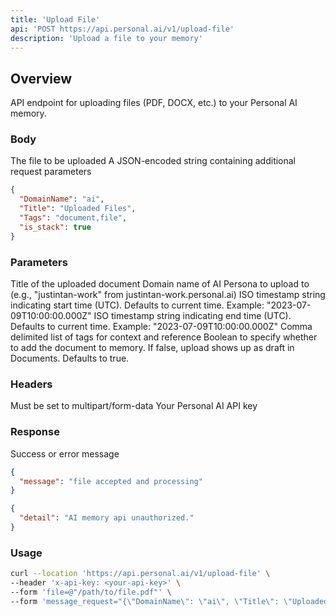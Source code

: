 ```yaml
---
title: 'Upload File'
api: 'POST https://api.personal.ai/v1/upload-file'
description: 'Upload a file to your memory'
---
```


## Overview

API endpoint for uploading files (PDF, DOCX, etc.) to your Personal AI memory.

### Body

<ParamField body="file" type="File" required>
  The file to be uploaded
</ParamField>

<ParamField body="message_request" type="JSON" required>
  A JSON-encoded string containing additional request parameters
</ParamField>

```json Example message_request
{
  "DomainName": "ai",
  "Title": "Uploaded Files", 
  "Tags": "document,file",
  "is_stack": true
}
```

### Parameters

<ResponseField name="Title" type="string" optional>
  Title of the uploaded document
</ResponseField>

<ResponseField name="DomainName" type="string" optional>
  Domain name of AI Persona to upload to (e.g., "justintan-work" from justintan-work.personal.ai)
</ResponseField>

<ResponseField name="StartTime" type="string" optional>
  ISO timestamp string indicating start time (UTC). Defaults to current time.
  Example: "2023-07-09T10:00:00.000Z"
</ResponseField>

<ResponseField name="EndTime" type="string" optional>
  ISO timestamp string indicating end time (UTC). Defaults to current time.
  Example: "2023-07-09T10:00:00.000Z"
</ResponseField>

<ResponseField name="Tags" type="string" optional>
  Comma delimited list of tags for context and reference
</ResponseField>

<ResponseField name="is_stack" type="boolean" optional>
  Boolean to specify whether to add the document to memory. If false, upload shows up as draft in Documents.
  Defaults to true.
</ResponseField>

### Headers

<ParamField header="Content-Type" type="string" required>
  Must be set to multipart/form-data
</ParamField>

<ParamField header="x-api-key" type="string" required>
  Your Personal AI API key
</ParamField>

### Response

<ResponseField name="message" type="string">
  Success or error message
</ResponseField>

```json Example Success Response
{
  "message": "file accepted and processing"
}
```

```json Example Error Response
{
  "detail": "AI memory api unauthorized."
}
```

### Usage

```bash cURL
curl --location 'https://api.personal.ai/v1/upload-file' \
--header 'x-api-key: <your-api-key>' \
--form 'file=@"/path/to/file.pdf"' \
--form 'message_request="{\"DomainName\": \"ai\", \"Title\": \"Uploaded Files\"}"'
```

